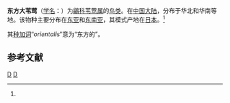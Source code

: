 {{Speciesbox 
| genus = Acrocephalus
| species = orientalis
| image = Oriental Reed Warbler I IMG 0246.jpg
| image_caption = 摄于[[印度|印度]][[加尔各答|加尔各答]]
| status = LC
| status_system = iucn3.1
| status_ref = <ref>{{IUCN|id=22734033 |title=''Acrocephalus orientalis'' |assessor=BirdLife International |assessor-link=BirdLife International |version=2017.3 |year=2016 |accessdate=1 October 2016}} 数据库資料包含說明此物種被編入無危級別的原因</ref>
| authority = （[[Coenraad_Jacob_Temminck|Temminck]] & [[Hermann_Schlegel|Schlegel]], 1847）<ref name='id3585'>{{cite web| url =http://www.bioinfo.cn/db05/BjdwSpecies.php?action=view&id=3585| title =东方大苇莺| work =《中国动物物种编目数据库》| publisher =中国科学院微生物研究所| author =中国科学院动物研究所| accessdate =2009-04-04| deadurl =yes| archiveurl =https://web.archive.org/web/20160305005047/http://www.bioinfo.cn/db05/BjdwSpecies.php?action=view&id=3585| archivedate =2016-03-05}}</ref>
}}

'''东方大苇莺'''（[[学名|学名]]：{{lang|la|''Acrocephalus orientalis''}}）为[[鶲科|鶲科]][[苇莺属|苇莺属]]的[[鸟类|鸟类]]。在[[中国大陆|中国大陆]]，分布于华北和华南等地。该物种主要分布在[[东亚|东亚]]和[[东南亚|东南亚]]，其模式产地在[[日本|日本]]。<ref name='id3585'/>

其[[种加词|种加词]]“''orientalis''”意为“东方的”。

== 参考文献 ==
{{reflist}}
{{Taxonbar|from=Q73456}}

[[Category:苇莺属|D]]
[[Category:1847年描述的鸟类|D]]